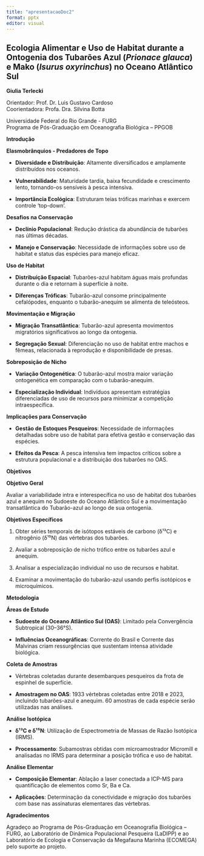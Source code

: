 ```yaml
---
title: "apresentacaoDoc2"
format: pptx
editor: visual
---
```


## **Ecologia Alimentar e Uso de Habitat durante a Ontogenia dos Tubarões Azul (*Prionace glauca*) e Mako (*Isurus oxyrinchus*) no Oceano Atlântico Sul**

**Giulia Terlecki**

Orientador: Prof. Dr. Luis Gustavo Cardoso\
Coorientadora: Profa. Dra. Silvina Botta

Universidade Federal do Rio Grande - FURG\
Programa de Pós-Graduação em Oceanografia Biológica – PPGOB

**Introdução**

**Elasmobrânquios - Predadores de Topo**

-   **Diversidade e Distribuição**: Altamente diversificados e amplamente distribuídos nos oceanos.

-   **Vulnerabilidade**: Maturidade tardia, baixa fecundidade e crescimento lento, tornando-os sensíveis à pesca intensiva.

-   **Importância Ecológica**: Estruturam teias tróficas marinhas e exercem controle 'top-down'.

**Desafios na Conservação**

-   **Declínio Populacional**: Redução drástica da abundância de tubarões nas últimas décadas.

-   **Manejo e Conservação**: Necessidade de informações sobre uso de habitat e status das espécies para manejo eficaz.

**Uso de Habitat**

-   **Distribuição Espacial**: Tubarões-azul habitam águas mais profundas durante o dia e retornam à superfície à noite.

-   **Diferenças Tróficas**: Tubarão-azul consome principalmente cefalópodes, enquanto o tubarão-anequim se alimenta de teleósteos.

**Movimentação e Migração**

-   **Migração Transatlântica**: Tubarão-azul apresenta movimentos migratórios significativos ao longo da ontogenia.

-   **Segregação Sexual**: Diferenciação no uso de habitat entre machos e fêmeas, relacionada à reprodução e disponibilidade de presas.

**Sobreposição de Nicho**

-   **Variação Ontogenética**: O tubarão-azul mostra maior variação ontogenética em comparação com o tubarão-anequim.

-   **Especialização Individual**: Indivíduos apresentam estratégias diferenciadas de uso de recursos para minimizar a competição intraespecífica.

**Implicações para Conservação**

-   **Gestão de Estoques Pesqueiros**: Necessidade de informações detalhadas sobre uso de habitat para efetiva gestão e conservação das espécies.

-   **Efeitos da Pesca**: A pesca intensiva tem impactos críticos sobre a estrutura populacional e a distribuição dos tubarões no OAS.

**Objetivos**

**Objetivo Geral**

Avaliar a variabilidade intra e interespecífica no uso de habitat dos tubarões azul e anequim no Sudoeste do Oceano Atlântico Sul e a movimentação transatlântica do Tubarão-azul ao longo de sua ontogenia.

**Objetivos Específicos**

1.  Obter séries temporais de isótopos estáveis de carbono (δ¹³C) e nitrogênio (δ¹⁵N) das vértebras dos tubarões.

2.  Avaliar a sobreposição de nicho trófico entre os tubarões azul e anequim.

3.  Analisar a especialização individual no uso de recursos e habitat.

4.  Examinar a movimentação do tubarão-azul usando perfis isotópicos e microquímicos.

**Metodologia**

**Áreas de Estudo**

-   **Sudoeste do Oceano Atlântico Sul (OAS)**: Limitado pela Convergência Subtropical (30–36°S).

-   **Influências Oceanográficas**: Corrente do Brasil e Corrente das Malvinas criam ressurgências que sustentam intensa atividade biológica.

**Coleta de Amostras**

-   Vértebras coletadas durante desembarques pesqueiros da frota de espinhel de superfície.

-   **Amostragem no OAS**: 1933 vértebras coletadas entre 2018 e 2023, incluindo tubarões-azul e anequim. 60 amostras de cada espécie serão utilizadas nas análises.

**Análise Isotópica**

-   **δ¹³C e δ¹⁵N**: Utilização de Espectrometria de Massas de Razão Isotópica (IRMS).

-   **Processamento**: Subamostras obtidas com microamostrador Micromill e analisadas no IRMS para determinar a posição trófica e uso de habitat.

**Análise Elementar**

-   **Composição Elementar**: Ablação a laser conectada a ICP-MS para quantificação de elementos como Sr, Ba e Ca.

-   **Aplicações**: Determinação da conectividade e migração dos tubarões com base nas assinaturas elementares das vértebras.

**Agradecimentos**

Agradeço ao Programa de Pós-Graduação em Oceanografia Biológica – FURG, ao Laboratório de Dinâmica Populacional Pesqueira (LaDIPP) e ao Laboratório de Ecologia e Conservação da Megafauna Marinha (ECOMEGA) pelo suporte ao projeto.
